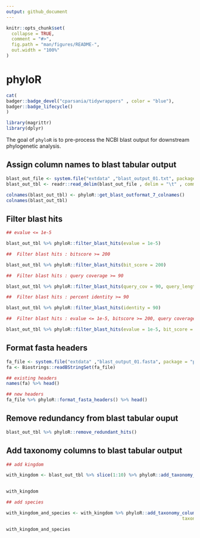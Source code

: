 ```yaml
---
output: github_document
---
```


<!-- README.md is generated from README.Rmd. Please edit that file -->

```r
knitr::opts_chunk$set(
  collapse = TRUE,
  comment = "#>",
  fig.path = "man/figures/README-",
  out.width = "100%"
)
```

# phyloR

<!-- badges: start -->
```r
cat(
badger::badge_devel("cparsania/tidywrappers" , color = "blue"),
badger::badge_lifecycle()
)

```
<!-- badges: end -->


```r
library(magrittr)
library(dplyr)

```

The goal of `phyloR` is to pre-process the NCBI blast output for downstream phylogenetic analysis.


## Assign column names to blast tabular output

```r

blast_out_file <- system.file("extdata" ,"blast_output_01.txt", package = "phyloR")
blast_out_tbl <- readr::read_delim(blast_out_file , delim = "\t" , comment = "#" ,col_names = F)

colnames(blast_out_tbl) <- phyloR::get_blast_outformat_7_colnames()
colnames(blast_out_tbl)
```

##  Filter blast hits

```r

## evalue <= 1e-5

blast_out_tbl %>% phyloR::filter_blast_hits(evalue = 1e-5)

##  Filter blast hits : bitscore >= 200

blast_out_tbl %>% phyloR::filter_blast_hits(bit_score = 200)

##  Filter blast hits : query coverage >= 90

blast_out_tbl %>% phyloR::filter_blast_hits(query_cov = 90, query_length = 253)

##  Filter blast hits : percent identity >= 90

blast_out_tbl %>% phyloR::filter_blast_hits(identity = 90)

##  Filter blast hits : evalue <= 1e-5, bitscore >= 200, query coverage >= 90, percent identity >= 60, 

blast_out_tbl %>% phyloR::filter_blast_hits(evalue = 1e-5, bit_score = 200, query_cov = 90, query_length = 253, identity = 60)
```

## Format fasta headers 

```r

fa_file <- system.file("extdata" ,"blast_output_01.fasta", package = "phyloR")
fa <- Biostrings::readBStringSet(fa_file)

## existing headers 
names(fa) %>% head()

## new headers 
fa_file %>% phyloR::format_fasta_headers() %>% head()

```

## Remove redundancy from blast tabular ouput

```r
blast_out_tbl %>% phyloR::remove_redundant_hits()
```

## Add taxonomy columns to blast tabular output

```r

## add kingdom

with_kingdom <- blast_out_tbl %>% slice(1:10) %>% phyloR::add_taxonomy_columns(ncbi_accession_colname = "subject_acc_ver", 
                                                                       taxonomy_level = "kingdom")

with_kingdom

## add species 

with_kingdom_and_species <- with_kingdom %>% phyloR::add_taxonomy_columns(ncbi_accession_colname = "subject_acc_ver" ,
                                                                  taxonomy_level = "species")

with_kingdom_and_species
```





